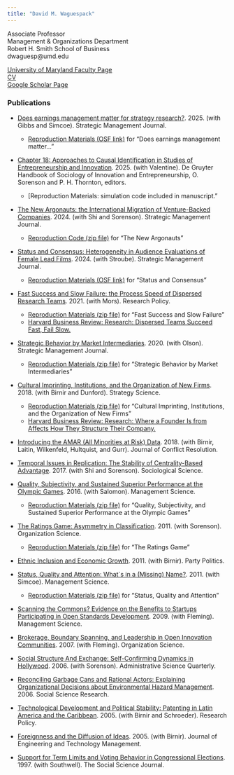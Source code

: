```yaml
---
title: "David M. Waguespack"
---
```


Associate Professor\
Management & Organizations Department\
Robert H. Smith School of Business\
dwaguesp\@umd.edu

[University of Maryland Faculty Page](https://www.rhsmith.umd.edu/directory/david-m-waguespack)\
[CV](files/WaguespackCV.pdf)\
[Google Scholar Page](https://scholar.google.com/citations?user=6bWxEhcAAAAJ&hl=en)

### Publications

-   [Does earnings management matter for strategy research?](https://sms.onlinelibrary.wiley.com/doi/10.1002/smj.3742). 2025. (with Gibbs and Simcoe). Strategic Management Journal.

    -   [Reproduction Materials (OSF link)](https://osf.io/6pg43/) for "Does earnings management matter..."

-   [Chapter 18: Approaches to Causal Identification in Studies of Entrepreneurship and Innovation](https://www.degruyterbrill.com/document/doi/10.1515/9783111085722-018/html). 2025. (with Valentine). De Gruyter Handbook of Sociology of Innovation and Entrepreneurship, O. Sorenson and P. H. Thornton, editors.

    -   [Reproduction Materials: simulation code included in manuscript."
    
-   [The New Argonauts: the International Migration of Venture-Backed Companies](https://onlinelibrary.wiley.com/doi/10.1002/smj.3591). 2024. (with Shi and Sorenson). Strategic Management Journal.

    -   [Reproduction Code (zip file)](files/smj.3591.code.zip) for "The New Argonauts"

-   [Status and Consensus: Heterogeneity in Audience Evaluations of Female Lead Films](https://onlinelibrary.wiley.com/doi/10.1002/smj.3575). 2024. (with Stroube). Strategic Management Journal.

    -   [Reproduction Materials (OSF link)](https://osf.io/tfj2k/) for "Status and Consensus"

-   [Fast Success and Slow Failure: the Process Speed of Dispersed Research Teams](https://www.sciencedirect.com/science/article/abs/pii/S0048733321000263). 2021. (with Mors). Research Policy.

    -   [Reproduction Materials (zip file)](files/IETF_collaboration.zip) for "Fast Success and Slow Failure"
    -   [Harvard Business Review: Research: Dispersed Teams Succeed Fast, Fail Slow.](https://hbr.org/2021/05/research-dispersed-teams-succeed-fast-fail-slow)

-   [Strategic Behavior by Market Intermediaries](https://onlinelibrary.wiley.com/doi/abs/10.1002/smj.3220). 2020. (with Olson). Strategic Management Journal.

    -   [Reproduction Materials (zip file)](files/market_intermediaries.zip) for "Strategic Behavior by Market Intermediaries"

-   [Cultural Imprinting, Institutions, and the Organization of New Firms](https://pubsonline.informs.org/doi/10.1287/stsc.2018.0056). 2018. (with Birnir and Dunford). Strategy Science.

    -   [Reproduction Materials (zip file)](files/corp_5300.zip) for "Cultural Imprinting, Institutions, and the Organization of New Firms"
    -   [Harvard Business Review: Research: Where a Founder Is from Affects How They Structure Their Company.](https://hbr.org/2019/09/research-where-a-founder-is-from-affects-how-they-structure-their-company)

-   [Introducing the AMAR (All Minorities at Risk) Data](https://journals.sagepub.com/doi/full/10.1177/0022002717719974). 2018. (with Birnir, Laitin, Wilkenfeld, Hultquist, and Gurr). Journal of Conflict Resolution.

-   [Temporal Issues in Replication: The Stability of Centrality-Based Advantage](https://sociologicalscience.com/articles-v4-5-107/). 2017. (with Shi and Sorenson). Sociological Science.

-   [Quality, Subjectivity, and Sustained Superior Performance at the Olympic Games](https://pubsonline.informs.org/doi/abs/10.1287/mnsc.2014.2144). 2016. (with Salomon). Management Science.

    -   [Reproduction Materials (zip file)](files/MS-13-01138.replication.files.zip) for "Quality, Subjectivity, and Sustained Superior Performance at the Olympic Games"

-   [The Ratings Game: Asymmetry in Classification](https://pubsonline.informs.org/doi/abs/10.1287/orsc.1100.0533?journalCode=orsc). 2011. (with Sorenson). Organization Science.

    -   [Reproduction Materials (zip file)](files/ratings.zip) for "The Ratings Game"

-   [Ethnic Inclusion and Economic Growth](https://journals.sagepub.com/doi/abs/10.1177/1354068810391149?journalCode=ppqa). 2011. (with Birnir). Party Politics.

-   [Status, Quality and Attention: What\`s in a (Missing) Name?](https://pubsonline.informs.org/doi/10.1287/mnsc.1100.1270). 2011. (with Simcoe). Management Science.

    -   [Reproduction Materials (zip file)](files/etal-replication.zip) for "Status, Quality and Attention"

-   [Scanning the Commons? Evidence on the Benefits to Startups Participating in Open Standards Development](https://pubsonline.informs.org/doi/10.1287/mnsc.1080.0944). 2009. (with Fleming). Management Science.

-   [Brokerage, Boundary Spanning, and Leadership in Open Innovation Communities](https://pubsonline.informs.org/doi/10.1287/orsc.1060.0242). 2007. (with Fleming). Organization Science.

-   [Social Structure And Exchange: Self-Confirming Dynamics in Hollywood](https://journals.sagepub.com/doi/10.2189/asqu.51.4.560). 2006. (with Sorenson). Administrative Science Quarterly.

-   [Reconciling Garbage Cans and Rational Actors: Explaining Organizational Decisions about Environmental Hazard Management](https://www.sciencedirect.com/science/article/abs/pii/S0049089X04000511). 2006. Social Science Research.

-   [Technological Development and Political Stability: Patenting in Latin America and the Caribbean](https://www.sciencedirect.com/science/article/abs/pii/S0048733305001733). 2005. (with Birnir and Schroeder). Research Policy.

-   [Foreignness and the Diffusion of Ideas](https://www.sciencedirect.com/science/article/abs/pii/S0923474804000712). 2005. (with Birnir). Journal of Engineering and Technology Management.

-   [Support for Term Limits and Voting Behavior in Congressional Elections](https://www.sciencedirect.com/science/article/abs/pii/S0362331997900215). 1997. (with Southwell). The Social Science Journal.
